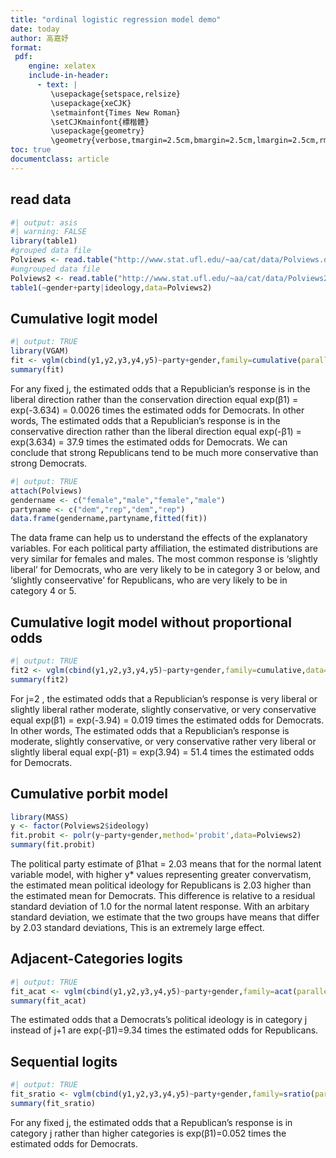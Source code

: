 ---
title: "ordinal logistic regression model demo"
date: today
author: 高嘉妤
format:
 pdf:
    engine: xelatex
    include-in-header:
      - text: |
         \usepackage{setspace,relsize}
         \usepackage{xeCJK}
         \setmainfont{Times New Roman}
         \setCJKmainfont{標楷體}
         \usepackage{geometry}
         \geometry{verbose,tmargin=2.5cm,bmargin=2.5cm,lmargin=2.5cm,rmargin=2.5cm}
toc: true
documentclass: article
---
## read data

```{r}
#| output: asis
#| warning: FALSE
library(table1)
#grouped data file
Polviews <- read.table("http://www.stat.ufl.edu/~aa/cat/data/Polviews.dat",header=TRUE)
#ungrouped data file
Polviews2 <- read.table("http://www.stat.ufl.edu/~aa/cat/data/Polviews2.dat",header=TRUE)
table1(~gender+party|ideology,data=Polviews2)
```

## Cumulative logit model
```{r}
#| output: TRUE
library(VGAM)
fit <- vglm(cbind(y1,y2,y3,y4,y5)~party+gender,family=cumulative(parallel=TRUE),data=Polviews)
summary(fit)
```

For any fixed j, the estimated odds that a Republician’s response is in the liberal direction rather than the conservation direction equal exp(β1) = exp(-3.634) = 0.0026 times the estimated odds for Democrats.
In other words, The estimated odds that a Republician’s response is in the conservative direction rather than the liberal direction equal exp(-β1) = exp(3.634) = 37.9 times the estimated odds for Democrats.
We can conclude that strong Republicans tend to be much more conservative than strong Democrats.

```{r}
#| output: TRUE
attach(Polviews)
gendername <- c("female","male","female","male")
partyname <- c("dem","rep","dem","rep")
data.frame(gendername,partyname,fitted(fit))
```
The data frame can help us to understand the effects of the explanatory variables. For each political party affiliation, the estimated distributions are very similar for females and males. The most common response is 'slightly liberal' for Democrats, who are very likely to be in category 3 or below, and 'slightly conseervative' for Republicans, who are very likely to be in category 4 or 5.

## Cumulative logit model without proportional odds
```{r}
#| output: TRUE
fit2 <- vglm(cbind(y1,y2,y3,y4,y5)~party+gender,family=cumulative,data=Polviews)
summary(fit2)
```

For j=2 , the estimated odds that a Republician’s response is very liberal or slightly liberal rather moderate, slightly conservative, or very conservative  equal exp(β1) = exp(-3.94) = 0.019 times the estimated odds for Democrats.
In other words, The estimated odds that a Republician’s response is moderate, slightly conservative, or very conservative rather very liberal or slightly liberal equal exp(-β1) = exp(3.94) = 51.4 times the estimated odds for Democrats.

## Cumulative porbit model
```{r}
library(MASS)
y <- factor(Polviews2$ideology)
fit.probit <- polr(y~party+gender,method='probit',data=Polviews2)
summary(fit.probit)
```
The political party estimate of β1hat = 2.03 means that for the normal latent variable model, with higher y* values representing greater convervatism, the estimated mean political ideology for Republicans is 2.03 higher than the estimated mean for Democrats. This difference is relative to a residual standard deviation of 1.0 for the normal latent response. With an arbitary standard deviation, we estimate that the two groups have means that differ by 2.03 standard deviations, This is an extremely large effect.

## Adjacent-Categories logits

```{r}
#| output: TRUE
fit_acat <- vglm(cbind(y1,y2,y3,y4,y5)~party+gender,family=acat(parallel=TRUE,reverse=TRUE),data=Polviews)
summary(fit_acat)
```
The estimated odds that a Democrats's political ideology is in category j instead of j+1 are exp(-β1)=9.34 times the estimated odds for Republicans.

## Sequential logits
```{r}
#| output: TRUE
fit_sratio <- vglm(cbind(y1,y2,y3,y4,y5)~party+gender,family=sratio(parallel=TRUE),data=Polviews)  
summary(fit_sratio)
```
For any fixed j, the estimated odds that a Republican's response is in category j rather than higher categories is exp(β1)=0.052 times the estimated odds for Democrats.